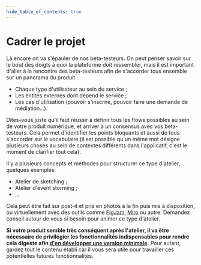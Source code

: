 ```yaml
---
hide_table_of_contents: true
---
```



# Cadrer le projet

Là encore on va s'épauler de nos beta-testeurs. On peut penser savoir sur le bout des doigts à quoi la plateforme doit ressembler, mais il est important d'aller à la rencontre des beta-testeurs afin de s'accorder tous ensemble sur un panorama du produit :

- Chaque type d'utilisateur au sein du service ;
- Les entités externes dont dépend le service ;
- Les cas d'utilisation (pouvoir s'inscrire, pouvoir faire une demande de médiation…).

Dites-vous juste qu'il faut réussir à définir tous les flows possibles au sein de votre produit numérique, et arriver à un consensus avec vos beta-testeurs. Cela permet d'identifier les points bloquants et aussi de tous s'accorder sur le vocabulaire (il est possible qu'un même mot désigne plusieurs choses au sein de contextes différents dans l'applicatif, c'est le moment de clarifier tout cela).

Il y a plusieurs concepts et méthodes pour structurer ce type d'atelier, quelques exemples:

- Atelier de sketching ;
- Atelier d'event storming ;
- …

Cela peut être fait sur post-it et pris en photos à la fin puis mis à disposition, ou virtuellement avec des outils comme [FigJam](https://www.figma.com/figjam/), [Miro](https://miro.com/) ou autre. Demandez conseil autour de vous si besoin pour animer ce type d'atelier.

<CaptionedImage
  src={EventStormingCollaboration}
  alt=""
  caption="Résultat illustratif d'un atelier pour mieux cerner le produit"
  source="https://miro.com/miroverse/event-storming/"
/>

**Si votre produit semble très conséquent après l'atelier, il va être nécessaire de privilégier les fonctionnalités indispensables pour rendre cela digeste afin [d'en développer une version minimale](development/minimum-viable-product.mdx).** Pour autant, gardez tout le contenu établi car il vous sera utile pour travailler ces potentielles futures fonctionnalités.
